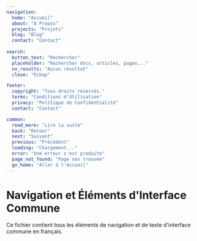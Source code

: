 ```yaml
---
navigation:
  home: "Accueil"
  about: "À Propos"
  projects: "Projets"
  blog: "Blog"
  contact: "Contact"
  
search:
  button_text: "Rechercher"
  placeholder: "Rechercher docs, articles, pages..."
  no_results: "Aucun résultat"
  close: "Échap"

footer:
  copyright: "Tous droits réservés."
  terms: "Conditions d'Utilisation"
  privacy: "Politique de Confidentialité"
  contact: "Contact"

common:
  read_more: "Lire la suite"
  back: "Retour"
  next: "Suivant"
  previous: "Précédent"
  loading: "Chargement..."
  error: "Une erreur s'est produite"
  page_not_found: "Page non trouvée"
  go_home: "Aller à l'Accueil"
---
```


# Navigation et Éléments d'Interface Commune

Ce fichier contient tous les éléments de navigation et de texte d'interface commune en français.
